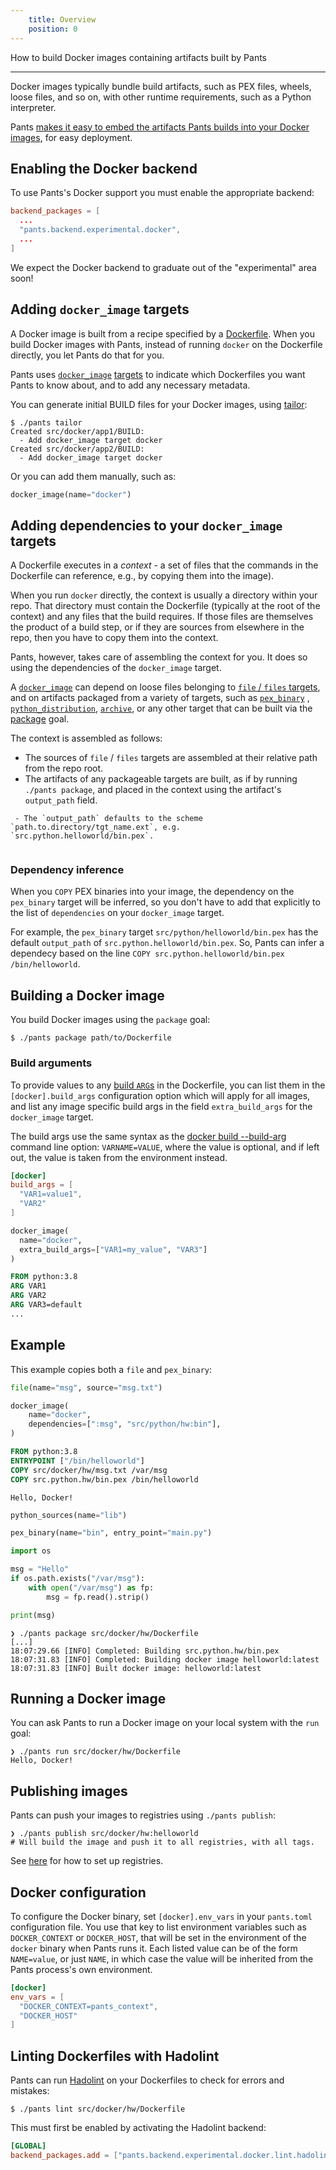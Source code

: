 ```yaml
---
    title: Overview
    position: 0
---
```


How to build Docker images containing artifacts built by Pants

---

Docker images typically bundle build artifacts, such as PEX files, wheels, loose files, and so on, with other runtime requirements, such as a Python interpreter.

Pants [makes it easy to embed the artifacts Pants builds into your Docker images](https://blog.pantsbuild.org/pants-pex-and-docker/), for easy deployment.
## Enabling the Docker backend
To use Pants's Docker support you must enable the appropriate backend:
```toml title="pants.toml"
backend_packages = [
  ...
  "pants.backend.experimental.docker",
  ...
]
```

We expect the Docker backend to graduate out of the "experimental" area soon!
## Adding `docker_image` targets
A Docker image is built from a recipe specified by a [Dockerfile](https://docs.docker.com/engine/reference/builder/). When you build Docker images with Pants, instead of running `docker` on the Dockerfile directly, you let Pants do that for you.

Pants uses [`docker_image`](../../reference/targets/docker-image.mdx) [targets](../using-pants/key-concepts-to-know-about-pants/targets-and-build-files.mdx) to indicate which Dockerfiles you want Pants to know about, and to add any necessary metadata. 

You can generate initial BUILD files for your Docker images, using [tailor](../getting-started/getting-started/create-initial-build-files.mdx):

```
$ ./pants tailor
Created src/docker/app1/BUILD:
  - Add docker_image target docker
Created src/docker/app2/BUILD:
  - Add docker_image target docker
```

Or you can add them manually, such as:
```python title="src/docker/app1/BUILD"
docker_image(name="docker")
```


## Adding dependencies to your `docker_image` targets
A Dockerfile executes in a _context_ - a set of files that the commands in the Dockerfile can reference, e.g., by copying them into the image).

When you run `docker` directly, the context is usually a directory within your repo. That directory must contain the Dockerfile (typically at the root of the context) and any files that the build requires. If those files are themselves the product of a build step, or if they are sources from elsewhere in the repo, then you have to copy them into the context.

Pants, however, takes care of assembling the context for you. It does so using the dependencies of the `docker_image` target. 

A [`docker_image`](../../reference/targets/docker-image.mdx) can depend on loose files belonging to [`file` / `files` targets](../using-pants/resources-and-archives.mdx#files), and on artifacts packaged from a variety of targets, such as [`pex_binary`](../../reference/targets/pex-binary.mdx) , [`python_distribution`](../../reference/targets/python-distribution.mdx), [`archive`](../../reference/targets/archive.mdx), or any other target that can be built via the [package](../../reference/goals/package.mdx) goal.

The context is assembled as follows:

* The sources of `file` / `files` targets are assembled at their relative path from the repo root.
* The artifacts of any packageable targets are built, as if by running `./pants package`, and placed in the context using the artifact's `output_path` field.
```
 - The `output_path` defaults to the scheme `path.to.directory/tgt_name.ext`, e.g. `src.python.helloworld/bin.pex`.


```

### Dependency inference

When you `COPY` PEX binaries into your image, the dependency on the `pex_binary` target will be inferred, so you don't have to add that explicitly to the list of `dependencies` on your `docker_image` target.

For example, the `pex_binary` target `src/python/helloworld/bin.pex` has the default `output_path` of `src.python.helloworld/bin.pex`. So, Pants can infer a dependecy based on the line `COPY src.python.helloworld/bin.pex /bin/helloworld`.
## Building a Docker image
You build Docker images using the `package` goal:

```
$ ./pants package path/to/Dockerfile
```

### Build arguments

To provide values to any [build `ARG`s](https://docs.docker.com/engine/reference/builder/#arg) in the Dockerfile, you can list them in the `[docker].build_args` configuration option which will apply for all images, and list any image specific build args in the field `extra_build_args` for the `docker_image` target.

The build args use the same syntax as the [docker build --build-arg](https://docs.docker.com/engine/reference/commandline/build/#set-build-time-variables---build-arg) command line option: `VARNAME=VALUE`, where the value is optional, and if left out, the value is taken from the environment instead.
```toml tab={"label":"pants.toml"}
[docker]
build_args = [
  "VAR1=value1",
  "VAR2"
]
```

```python tab={"label":"example/BUILD"}
docker_image(
  name="docker",
  extra_build_args=["VAR1=my_value", "VAR3"]
)
```

```dockerfile tab={"label":"example/Dockerfile"}
FROM python:3.8
ARG VAR1
ARG VAR2
ARG VAR3=default
...
```


## Example
This example copies both a `file` and `pex_binary`:
```python tab={"label":"src/docker/hw/BUILD"}
file(name="msg", source="msg.txt")

docker_image(
    name="docker",
    dependencies=[":msg", "src/python/hw:bin"],
)
```

```dockerfile tab={"label":"src/docker/hw/Dockerfile"}
FROM python:3.8
ENTRYPOINT ["/bin/helloworld"]
COPY src/docker/hw/msg.txt /var/msg
COPY src.python.hw/bin.pex /bin/helloworld
```

```text tab={"label":"src/docker/hw/msg.txt"}
Hello, Docker!
```

```python tab={"label":"src/py/hw/BUILD"}
python_sources(name="lib")

pex_binary(name="bin", entry_point="main.py")
```

```python tab={"label":"src/py/hw/main.py"}
import os

msg = "Hello"
if os.path.exists("/var/msg"):
    with open("/var/msg") as fp:
        msg = fp.read().strip()

print(msg)
```

```
❯ ./pants package src/docker/hw/Dockerfile
[...]
18:07:29.66 [INFO] Completed: Building src.python.hw/bin.pex
18:07:31.83 [INFO] Completed: Building docker image helloworld:latest
18:07:31.83 [INFO] Built docker image: helloworld:latest
```
## Running a Docker image
You can ask Pants to run a Docker image on your local system with the `run` goal:

```
❯ ./pants run src/docker/hw/Dockerfile
Hello, Docker!
```
## Publishing images
Pants can push your images to registries using `./pants publish`:

```shell
❯ ./pants publish src/docker/hw:helloworld
# Will build the image and push it to all registries, with all tags.
```

See [here](./tagging-docker-images.mdx) for how to set up registries.
## Docker configuration
To configure the Docker binary, set `[docker].env_vars` in your `pants.toml` configuration file. You use that key to list environment variables such as `DOCKER_CONTEXT` or `DOCKER_HOST`, that will be set in the environment of the `docker` binary when Pants runs it. Each listed value can be of the form `NAME=value`, or just `NAME`, in which case the value will be inherited from the Pants process's own environment.
```toml title="pants.toml"
[docker]
env_vars = [
  "DOCKER_CONTEXT=pants_context",
  "DOCKER_HOST"
]
```


## Linting Dockerfiles with Hadolint
Pants can run [Hadolint](https://github.com/hadolint/hadolint) on your Dockerfiles to check for errors and mistakes:

```
$ ./pants lint src/docker/hw/Dockerfile
```

This must first be enabled by activating the Hadolint backend:
```toml title="pants.toml"
[GLOBAL]
backend_packages.add = ["pants.backend.experimental.docker.lint.hadolint"]
```
